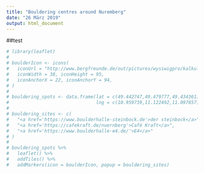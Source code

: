 ```yaml
---
title: "Bouldering centres around Nuremberg"
date: "26 März 2019"
output: html_document
---
```


##test
```r
# library(leaflet)
# 
# boulderIcon <- icons(
#   iconUrl = "http://www.bergfreunde.de/out/pictures/wysiwigpro/kalkulatoren/boulderer.svg",
#   iconWidth = 38, iconHeight = 95,
#   iconAnchorX = 22, iconAnchorY = 94,
# )
# 
# bouldering_spots <- data.frame(lat = c(49.442747,49.479777,49.434361),
#                                lng = c(10.959739,11.122492,11.097657))
# 
# bouldering_sites <- c(
#   "<a href='https://www.boulderhalle-steinbock.de'>der steinbock</a>",
#   "<a href='https://cafekraft.de/nuernberg'>Café Kraft</a>",
#   "<a href='https://www.boulderhalle-e4.de/'>E4</a>"
# )
# 
# bouldering_spots %>% 
#   leaflet() %>%
#   addTiles() %>%
#   addMarkers(icon = boulderIcon, popup = bouldering_sites)
```
